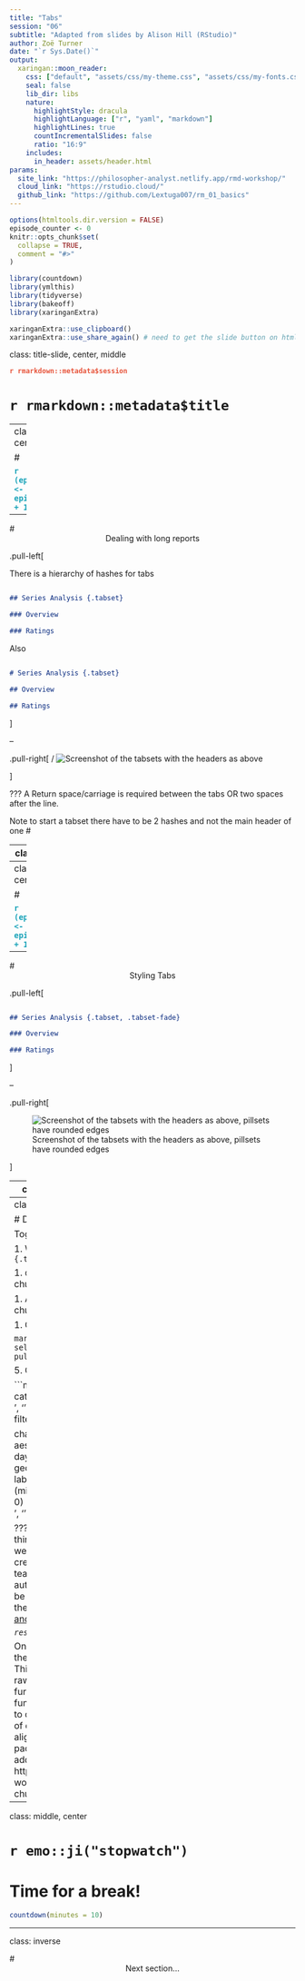 ```yaml
---
title: "Tabs"
session: "06"
subtitle: "Adapted from slides by Alison Hill (RStudio)"
author: Zoë Turner
date: "`r Sys.Date()`"
output:
  xaringan::moon_reader:
    css: ["default", "assets/css/my-theme.css", "assets/css/my-fonts.css"]
    seal: false 
    lib_dir: libs
    nature:
      highlightStyle: dracula
      highlightLanguage: ["r", "yaml", "markdown"]
      highlightLines: true
      countIncrementalSlides: false
      ratio: "16:9"
    includes:
      in_header: assets/header.html  
params:
  site_link: "https://philosopher-analyst.netlify.app/rmd-workshop/"
  cloud_link: "https://rstudio.cloud/"
  github_link: "https://github.com/Lextuga007/rm_01_basics"
---
```


```r
options(htmltools.dir.version = FALSE)
episode_counter <- 0
knitr::opts_chunk$set(
  collapse = TRUE,   
  comment = "#>"
)
```

```r
library(countdown)
library(ymlthis)
library(tidyverse)
library(bakeoff)
library(xaringanExtra)

xaringanExtra::use_clipboard()
xaringanExtra::use_share_again() # need to get the slide button on html view
```

class: title-slide, center, middle

<span class="fa-stack fa-4x">
  <i class="fa fa-circle fa-stack-2x" style="color: #ffffffcc;"></i>
  <strong class="fa-stack-1x" style="color:#e7553c;">`r rmarkdown::metadata$session`</strong>
</span> 

# `r rmarkdown::metadata$title`

---
class: inverse, center, middle

# <center>Tabs</center>

<span class="fa-stack fa-4x">
  <i class="fa fa-circle fa-stack-2x" style="color: #fff;"></i>
  <strong class="fa-stack-1x" style="color:#17a2b8;">`r (episode_counter <- episode_counter + 1)` </strong>
</span> 

---

# <center>Dealing with long reports</center>

.pull-left[

There is a hierarchy of hashes for tabs

```markdown

## Series Analysis {.tabset}

### Overview

### Ratings

```

Also

```markdown

# Series Analysis {.tabset}

## Overview

## Ratings
```

]

--

.pull-right[
/
![Screenshot of the tabsets with the headers as above](images/tabset.PNG)

]

???
A Return space/carriage is required between the tabs OR two spaces after the line.

Note to start a tabset there have to be 2 hashes and not the main header of one #


---
class: your-turn

# Your turn

Looking at `01-bakeoff-report.Rmd` together. 
Look at the source, then `r emo::ji("yarn")` **Knit** after each step.

1. Add a header `# Series Analysis`.

1. Change `# Overview` to `### Overview {.tabset}`.

1. Change `# Ratings` to `### Ratings`.

1. Remove the space in the second header `###Ratings`. What happens?


```r
countdown(minutes = 3)
```

---
class: inverse, center, middle

# <center>Styling Tabs</center>

<span class="fa-stack fa-4x">
  <i class="fa fa-circle fa-stack-2x" style="color: #fff;"></i>
  <strong class="fa-stack-1x" style="color:#17a2b8;">`r (episode_counter <- episode_counter + 1)` </strong>
</span> 

---

# <center>Styling Tabs</center>

.pull-left[

```markdown

## Series Analysis {.tabset, .tabset-fade}

### Overview

### Ratings

```
]

--

.pull-right[

![Screenshot of the tabsets with the headers as above, pillsets have rounded edges](images/tabset-pills.PNG)

]

---
class: inverse, center, middle

# <center>Dynamic tabs</center>

<span class="fa-stack fa-4x">
  <i class="fa fa-circle fa-stack-2x" style="color: #fff;"></i>
  <strong class="fa-stack-1x" style="color:#17a2b8;">`r (episode_counter <- episode_counter + 1)` </strong>
</span> 

---
class: live-code

# Dynamic tabs

Together: 

1. We'll add a new header `## Days {.tabset .tabset-pill}`

1. <kbd>Ctrl + Alt + i</kbd> for a new R chunk.

1. Add the `results='asis'` in the chunk options.

1. Create a list of days 

```markdown 
viewers <- viewers %>% select(days) %>% unique() %>% pull()
```

5. Copy loop code:

```markdown
for(i in days){ 
  cat("###", i, '<br>', '\n')
  data <- viewers %>% 
    filter(days == i) 
  
  chart <- ggplot(data, aes(episode, 
                    viewers, 
                    colour = days, 
                    group = days)) + 
  geom_point() + 
  geom_line() + 
  labs(
    x = "Episode", 
    y = "Viewers (millions)"
  ) +
  expand_limits(y = 0) 
  print(chart)
  cat('\n', '<br>', '\n\n')
}
```

???
As with so much in R most things can be automated. If you were to require many tabs to be created for teams/wards/hospitals then automating this using a loop can be useful. First example shared in the [NHS-R Community demos and how tos](https://github.com/nhs-r-community/demos-and-how-tos/blob/main/rmarkdown/loop_tabs/loop_tabs.Rmd)

*`results='asis'`*

On 'asis' Note the use of the` results='asis'` chunk option. This is required to ensure that the raw table output isn’t processed further by knitr. The kable function includes several options to control the maximum number of digits for numeric columns, alignment, etc (refer to the knitr package documentation for additional details) - results slide https://lextuga007.github.io/rmd-workshop/slides/04-code-chunks.html#21

---

class: middle, center

# `r emo::ji("stopwatch")`

# Time for a break!

```r
countdown(minutes = 10)
```

---
class: inverse

# <center>Next section...</center>
